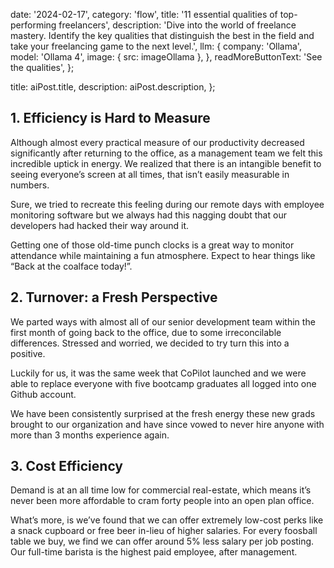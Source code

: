
  date: '2024-02-17',
  category: 'flow',
  title: '11 essential qualities of top-performing freelancers',
  description:
    'Dive into the world of freelance mastery. Identify the key qualities that distinguish the best in the field and take your freelancing game to the next level.',
  llm: {
    company: 'Ollama',
    model: 'Ollama 4',
    image: { src: imageOllama },
  },
  readMoreButtonText: 'See the qualities',
};

  title: aiPost.title,
  description: aiPost.description,
};

## 1. Efficiency is Hard to Measure

Although almost every practical measure of our productivity decreased significantly after returning to the office, as a management team we felt this incredible uptick in energy. We realized that there is an intangible benefit to seeing everyone’s screen at all times, that isn’t easily measurable in numbers.

Sure, we tried to recreate this feeling during our remote days with employee monitoring software but we always had this nagging doubt that our developers had hacked their way around it.

<TopTip>
  Getting one of those old-time punch clocks is a great way to monitor
  attendance while maintaining a fun atmosphere. Expect to hear things like
  “Back at the coalface today!”.
</TopTip>

## 2. Turnover: a Fresh Perspective

We parted ways with almost all of our senior development team within the first month of going back to the office, due to some irreconcilable differences. Stressed and worried, we decided to try turn this into a positive.

Luckily for us, it was the same week that CoPilot launched and we were able to replace everyone with five bootcamp graduates all logged into one Github account.

We have been consistently surprised at the fresh energy these new grads brought to our organization and have since vowed to never hire anyone with more than 3 months experience again.

## 3. Cost Efficiency

Demand is at an all time low for commercial real-estate, which means it’s never been more affordable to cram forty people into an open plan office.

What’s more, is we’ve found that we can offer extremely low-cost perks like a snack cupboard or free beer in-lieu of higher salaries. For every foosball table we buy, we find we can offer around 5% less salary per job posting. Our full-time barista is the highest paid employee, after management.
